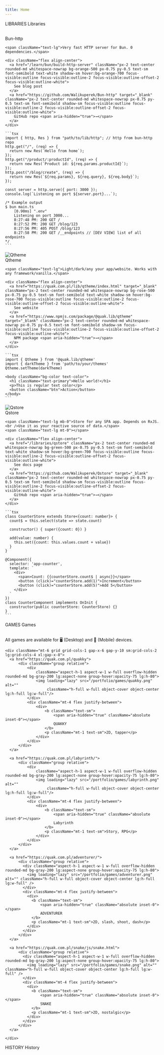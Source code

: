 ```yaml
---
title: Home
---
```



<VantaHero />

<LatestReadingsHome />

<section className="bg-lines-accent opacity-10 flex mt-10 mb-20 h-40 w-full"></section>

<HeaderText size="h3" color="gray">LIBRARIES</HeaderText>
<HeaderText size="h2">
  <QuakColored /> Libraries
</HeaderText>
<div className="h-2">&nbsp;</div>
<Text color="gray" textLines={[
    "QUAK during the process of library creation is",
    "focused mostly on end user experience. We devs,",
    "deserved it. Click Library to learn more."
]} />

<section className="lg:w-9/12 mt-10 mx-auto flex flex-col align-center justify-evenly gap-5 w-full">
  <div id="bun_http_card" className="rounded-3xl h-100 bg-orange-400 bg-opacity-10 border-solid border-2 p-3 border-orange-500 rouded-2xl w-full flex flex-col align-center overflow-hidden max-h-96 gap-3">
    <section className="flex flex-col align-center justify-evenly gap-1 px-3 mx-auto">
      <div className="h-12 border-solid border-2 p-2 border-orange-600 rounded-2xl w-full flex flex-col align-center justify-center gap-3">
        <span className="mx-auto font-bold text-lg">Bun-http</span>
      </div>
    </section>

    <span className="text-lg">Very fast HTTP server for Bun. 0 dependencies.</span>

    <div className="flex align-center">
      <a href="/learn/bun/build-http-server" className="px-2 text-center rounded-md whitespace-nowrap bg-orange-500 px-0.75 py-0.5 text-sm font-semibold text-white shadow-sm hover:bg-orange-700 focus-visible:outline focus-visible:outline-2 focus-visible:outline-offset-2 focus-visible:outline-white">
        See blog post
      </a>
      <a href="https://github.com/Walikuperek/Bun-http" target="_blank" className="px-2 text-center rounded-md whitespace-nowrap px-0.75 py-0.5 text-sm font-semibold shadow-sm focus-visible:outline focus-visible:outline-2 focus-visible:outline-offset-2 focus-visible:outline-white">
        GitHub repo <span aria-hidden="true">→</span>
      </a>
    </div>

    ```tsx
    import { http, Res } from "path/to/lib/http"; // http from bun-http repo
    http.get("/", (req) => {
      return new Res(`Hello from home`);
    });
    http.get("/product/:productId", (req) => {
      return new Res(`Product id: ${req.params.productId}`);
    });
    http.post("/blog/create", (req) => {
      return new Res(`${req.params}, ${req.query}, ${req.body}`);
    });

    const server = http.serve({ port: 3000 });
    console.log(`Listening on port ${server.port}...`);

    /* Example output
    $ bun main.ts
        [0.90ms] ".env"
        Listening on port 3000...
        8:27:48 PM: 200 GET /
        8:27:52 PM: 200 GET /blog/123
        8:27:56 PM: 405 POST /blog/123
        8:27:58 PM: 200 GET /__endpoints // [DEV VIEW] list of all endpoints
    */
    ```
  </div>

  <div id="qtheme_card" className="rounded-3xl h-100 bg-rose-400 bg-opacity-10 border-solid border-2 p-3 border-rose-500 rouded-2xl w-full flex flex-col align-center overflow-hidden max-h-96 gap-3">
    <section className="flex align-center justify-between gap-1 px-3 w-full mx-auto">
      <img src="/logos/qtheme.png" alt="Qtheme" className="w-14" />
      <div className="h-12 border-solid border-2 p-2 border-rose-600 rounded-2xl flex flex-col align-center justify-center gap-3">
        <span className="mx-auto font-bold text-lg">Qtheme</span>
      </div>
    </section>

    <span className="text-lg">Light/dark/any your app/website. Works with any framework/vanilla.</span>

    <div className="flex align-center">
      <a href="https://quak.com.pl/lib/qtheme/index.html" target="_blank" className="px-2 text-center rounded-md whitespace-nowrap bg-rose-500 px-0.75 py-0.5 text-sm font-semibold text-white shadow-sm hover:bg-rose-700 focus-visible:outline focus-visible:outline-2 focus-visible:outline-offset-2 focus-visible:outline-white">
        See website
      </a>
      <a href="https://www.npmjs.com/package/@quak.lib/qtheme" target="_blank" className="px-2 text-center rounded-md whitespace-nowrap px-0.75 py-0.5 text-sm font-semibold shadow-sm focus-visible:outline focus-visible:outline-2 focus-visible:outline-offset-2 focus-visible:outline-white">
        NPM package <span aria-hidden="true">→</span>
      </a>
    </div>

    ```tsx
    import { Qtheme } from '@quak.lib/qtheme'
    import { darkTheme } from 'path/to/your/themes'
    Qtheme.setTheme(darkTheme)

    <body className="bg-color text-color">
      <h1 className="text-primary">Hello world!</h1>
      <p>This is regular text color</p>
      <button className="btn">Action</button>
    </body>
    ```
  </div>

  <div id="qstore_card" className="rounded-3xl h-100 bg-green-400 bg-opacity-10 border-solid border-2 p-3 border-green-500 rouded-2xl w-full flex flex-col align-center overflow-hidden max-h-96 gap-3">
    <section className="flex align-center justify-between gap-1 px-3 w-full mx-auto">
      <img src="/logos/qstore.png" alt="Qstore" className="w-14" />
      <div className="h-12 border-solid border-2 p-2 border-green-600 rounded-2xl flex flex-col align-center justify-center gap-3">
        <span className="mx-auto font-bold text-lg">Qstore</span>
      </div>
    </section>

    <span className="text-lg mb-0">Store for any SPA app. Depends on RxJS.<br />Use it as your reactive source of data.</span>
    <span className="text-lg mt-0"></span>

    <div className="flex align-center">
      <a href="/libraries/qstore" className="px-2 text-center rounded-md whitespace-nowrap bg-green-500 px-0.75 py-0.5 text-sm font-semibold text-white shadow-sm hover:bg-green-700 focus-visible:outline focus-visible:outline-2 focus-visible:outline-offset-2 focus-visible:outline-white">
        See docs page
      </a>
      <a href="https://github.com/Walikuperek/Qstore" target="_blank" className="px-2 text-center rounded-md whitespace-nowrap px-0.75 py-0.5 text-sm font-semibold shadow-sm focus-visible:outline focus-visible:outline-2 focus-visible:outline-offset-2 focus-visible:outline-white">
        GitHub repo <span aria-hidden="true">→</span>
      </a>
    </div>

    ```tsx
    class CounterStore extends Store<{count: number}> {
      count$ = this.select(state => state.count)

      constructor() { super({count: 0}) }

      add(value: number) {
        this.set({count: this.values.count + value})
      }
    }

    @Component({
      selector: 'app-counter',
      template: `
        <div>
          <span>Count: {{counterStore.count$ | async}}</span>
          <button (click)="counterStore.add(1)">Increment</button>
          <button (click)="counterStore.add(5)">Add 5</button>
        </div>
      `
    })
    class CounterComponent implements OnInit {
      constructor(public counterStore: CounterStore) {}
    }
    ```
  </div>
</section>

<section className="bg-lines-accent opacity-10 flex mt-20 mb-20 h-40 w-full"></section>


<HeaderText size="h3" color="gray">GAMES</HeaderText>
<HeaderText size="h2">
  <QuakColored /> Games
</HeaderText>
<div className="h-2">&nbsp;</div>
<Text color="gray" textLines={[
    "Play games made by QUAK",
    "and have fun. Click game to play."
]} />

<div className="mt-5 p-2 py-3 rounded-r-2xl bg-blue-900 bg-opacity-10 border-l-4 border-blue-600">
    <span className="text-blue-500">All games are available for 🖥️ <span className="text-gray-500">(Desktop)</span> and 📱 <span className="text-gray-500">(Mobile)</span> devices.</span>
</div>

<div className="">
  <div className="mx-auto max-w-2xl px-4 sm:px-6 lg:max-w-7xl lg:px-8">

    <div className="mt-6 grid grid-cols-1 gap-x-6 gap-y-10 sm:grid-cols-2 lg:grid-cols-4 xl:gap-x-8">
      <a href="https://quak.com.pl/quakky">
          <div className="group relative">
              <div
                  className="aspect-h-1 aspect-w-1 w-full overflow-hidden rounded-md bg-gray-200 lg:aspect-none group-hover:opacity-75 lg:h-80">
                  <img loading="lazy" src="/portfolio/games/quakky.png" alt=""
                       className="h-full w-full object-cover object-center lg:h-full lg:w-full"/>
              </div>
              <div className="mt-4 flex justify-between">
                  <div>
                      <b className="text-sm">
                          <span aria-hidden="true" className="absolute inset-0"></span>
                          QUAKKY
                      </b>
                      <p className="mt-1 text-sm">2D, tapper</p>
                  </div>
              </div>
          </div>
      </a>

      <a href="https://quak.com.pl/labyrinth/">
          <div className="group relative">
              <div
                  className="aspect-h-1 aspect-w-1 w-full overflow-hidden rounded-md bg-gray-200 lg:aspect-none group-hover:opacity-75 lg:h-80">
                  <img loading="lazy" src="/portfolio/games/labyrinth.png" alt=""
                       className="h-full w-full object-cover object-center lg:h-full lg:w-full"/>
              </div>
              <div className="mt-4 flex justify-between">
                  <div>
                      <b className="text-sm">
                          <span aria-hidden="true" className="absolute inset-0"></span>
                          Labyrinth
                      </b>
                      <p className="mt-1 text-sm">Story, RPG</p>
                  </div>
              </div>
          </div>
      </a>

      <a href="https://quak.com.pl/adventurer/">
          <div className="group relative">
            <div className="aspect-h-1 aspect-w-1 w-full overflow-hidden rounded-md bg-gray-200 lg:aspect-none group-hover:opacity-75 lg:h-80">
              <img loading="lazy" src="/portfolio/games/adventurer.png" alt="" className="h-full w-full object-cover object-center lg:h-full lg:w-full" />
            </div>
            <div className="mt-4 flex justify-between">
              <div>
                <b className="text-sm">
                    <span aria-hidden="true" className="absolute inset-0"></span>
                    ADVENTURER
                </b>
                <p className="mt-1 text-sm">2D, slash, shoot, dash</p>
              </div>
            </div>
          </div>
      </a>

      <a href="https://quak.com.pl/snake/js/snake.html">
          <div className="group relative">
            <div className="aspect-h-1 aspect-w-1 w-full overflow-hidden rounded-md bg-gray-200 lg:aspect-none group-hover:opacity-75 lg:h-80">
              <img loading="lazy" src="/portfolio/games/snake.png" alt="" className="h-full w-full object-cover object-center lg:h-full lg:w-full" />
            </div>
            <div className="mt-4 flex justify-between">
              <div>
                <b className="text-sm">
                    <span aria-hidden="true" className="absolute inset-0"></span>
                    SNAKE
                </b>
                <p className="mt-1 text-sm">2D, nostalgic</p>
              </div>
            </div>
          </div>
      </a>

    </div>
  </div>
</div>

<section className="rounded-2xl bg-lines flex mt-10 mb-20 h-20 w-full"></section>


<HeaderText size="h3" color="gray">HISTORY</HeaderText>
<HeaderText size="h2"><QuakColored /> History</HeaderText>
<div className="h-2">&nbsp;</div>
<Text color="gray" textLines={[
    "QUAK was always focused on developing full products.",
    "Starting from an idea ending up with working solution.",
    "Everything is created with ❤️"
]} />

<QuakV1Hero />

<Spacer height="10" />
